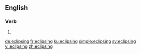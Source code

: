 ==English==

===Verb===
{{head|en|present participle}}

# {{present participle of|eclipse|lang=en|nocat=1}}

[[de:eclipsing]]
[[fr:eclipsing]]
[[ku:eclipsing]]
[[simple:eclipsing]]
[[sv:eclipsing]]
[[vi:eclipsing]]
[[zh:eclipsing]]